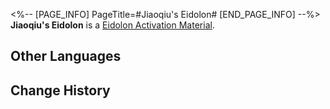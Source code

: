 <%-- [PAGE_INFO]
PageTitle=#Jiaoqiu's Eidolon#
[END_PAGE_INFO] --%>
{{Item Infobox
|id          = 11218
|image       = Item Jiaoqiu's Eidolon.png
|type        = Eidolon Activation Material
|invCategory = 
|rarity      = 5
|effect      = 
|description = Material for raising Jiaoqiu's Eidolon Level.
}}
'''Jiaoqiu's Eidolon''' is a [[Eidolon Activation Material]].

==Other Languages==
{{Other Languages
|en   = Jiaoqiu's Eidolon
|zhs  = 【椒丘】的星魂
|zht  = 【椒丘】的星魂
|ja   = 「椒丘」の星魂
|ko   = [초구]의 성혼
|es   = Eidolon de Jiaoqiu
|fr   = Eidolon de Jiaoqiu
|ru   = Эйдолон Цзяоцю
|th   = Eidolon ของ Jiaoqiu
|vi   = Tinh Hồn Jiaoqiu
|de   = Jiaoqius Eidolon
|id   = Jiaoqiu's Eidolon
|pt   = Eidolon de Jiaoqiu
}}

==Change History==
{{Change History|2.4}}